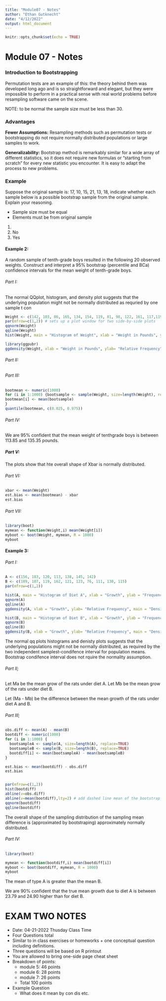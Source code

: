 ---
title: "Module07 - Notes"
author: "Ethan Gutknecht"
date: "4/12/2022"
output: html_document
---

```{r setup, include=FALSE}
knitr::opts_chunk$set(echo = TRUE)
```

# Module 07 - Notes

### Introduction to Bootstrapping
Permutation tests are an example of this: the theory behind them was developed long ago and is so straightforward and elegant, but they were impossible to perform in a practical sense with real world problems before resampling software came on the scene.

NOTE: to be normal the sample size must be less than 30.

### Advantages
**Fewer Assumptions:** Resampling methods such as permutation tests or bootstrapping do not require normally distributed populations or large samples to work.

**Generalizability:** Bootstrap method is remarkably similar for a wide array of different statistics, so it does not require new formulas or “starting from scratch” for every new statistic you encounter. It is easy to adapt the process to new problems.


### Example
Suppose the original sample
is: 17, 10, 15, 21, 13, 18, indicate whether each sample below is a possible bootstrap sample from the original sample. Explain your reasoning.

- Sample size must be equal
- Elements must be from original sample

1. 
2. No
3. Yes



#### Example 2:
A random sample of tenth-grade boys resulted in the following 20 observed weights. Construct and interpret a 95% bootstrap (percentile and BCa) confidence intervals for the mean weight of tenth-grade boys.

###### Part I:
The normal QQplot, histogram, and density plot suggests that the underlying population might not be normally distributed as requried by one sample t con
```{r}
Weight <- c(142, 103, 86, 165, 134, 154, 119, 81, 98, 122, 161, 117,119, 93, 144, 128, 131, 137, 158, 103)
par(mfrow=c(1,2)) # sets up a plot window for two side-by-side plots
qqnorm(Weight)
qqline(Weight)
hist(Weight, main = "Histogram of Weight", xlab = "Weight in Pounds", ylab = "Frequency")

library(ggpubr)
ggdensity(Weight, xlab = "Weight in Pounds", ylab= "Relative Frequency", main = "Density Plot of Weight")
```
###### Part II:

###### Part III:
```{r}
bootmean <- numeric(1000)
for (i in 1:1000) {bootsample <- sample(Weight, size=length(Weight), replace=TRUE)
bootmean[i] <- mean(bootsample)
}
quantile(bootmean, c(0.025, 0.975))
```


###### Part IV:
We are 95% confident that the mean weight of tenthgrade boys is between 113.85 and 135.35 pounds.

##### Part V:
The plots show that hte overall shape of Xbar is normally distributed.

###### Part VI:
```{r}
xbar <- mean(Weight)
est.bias <- mean(bootmean) - xbar
est.bias
```

###### Part VII:
```{r}
library(boot)
mymean <- function(Weight,i) mean(Weight[i])
myboot <- boot(Weight, mymean, R = 1000)
myboot
```

#### Example 3:
###### Part I:
```{r}
A <- c(156, 183, 120, 113, 138, 145, 142)
B <- c(109, 107, 119, 162, 121, 123, 76, 111, 130, 115)
par(mfrow=c(1,2))

hist(A, main = "Histogram of Diet A", xlab = "Growth", ylab = "Frequency")
qqnorm(A)
qqline(A)
ggdensity(A, xlab = "Growth", ylab= "Relative Frequency", main = "Density Plot of Diet A")

hist(B, main = "Histogram of Diet B", xlab = "Growth", ylab = "Frequency")
qqnorm(B)
qqline(B)
ggdensity(B, xlab = "Growth", ylab= "Relative Frequency", main = "Density Plot of Diet B")
```
The normal qq plots histograms and denisty plots suggests that the underlying populations might not be normally distributed, as required by the two independent samplest-condifence interval for population means. Bootstrap condifence interval does not rquire the normality assumption.

###### Part II;
Let Ma be the mean grow of the rats under diet A.
Let Mb be the mean grow of the rats under diet B.

Let (Ma - Mb) be the difference between the mean growth of the rats under diet A and B.
 
###### Part III;
```{r}
obs.diff <- mean(A) - mean(B)
bootdiff <- numeric(1000)
for (i in 1:1000) {
  bootsampleA <- sample(A, size=length(A), replace=TRUE)
  bootsampleB <- sample(B, size=length(B), replace=TRUE)
  bootdiff[i] <- mean(bootsampleA) - mean(bootsampleB)
}

est.bias <- mean(bootdiff) - obs.diff
est.bias


par(mfrow=c(1,2))
hist(bootdiff)
abline(v=obs.diff)
abline(v=mean(bootdiff),lty=2) # add dashed line mean of the bootstrap dist
qqnorm(bootdiff)
qqline(bootdiff)
```
The overall shape of the sampling distribution of the sampling mean difference is (approximated by bootstraping) approximately normally distributed.

###### Part IV:
```{r}
library(boot)

mymean <- function(bootdiff,i) mean(bootdiff[i])
myboot <- boot(bootdiff, mymean, R = 1000)
myboot
```

The mean of type A is greater than the mean B.

We are 90% confident that the true mean growth due to diet A is between 23.79 and 24.90 higher than for diet B.








# EXAM TWO NOTES
- Date: 04-21-2022 Thusday Class Time
- Four Questions total
- Similar to in class exercises or homeworks + one conceptual question including definitions.
- Three questions will be based on R printout
- You are allowed to bring one-side page cheat sheet
- Breakdown of points:
    - module 5: 46 points
    - module 6: 28 points
    - module 7: 26 points
    - Total 100 points
- Example Question
  - What does it mean by con dis etc.



